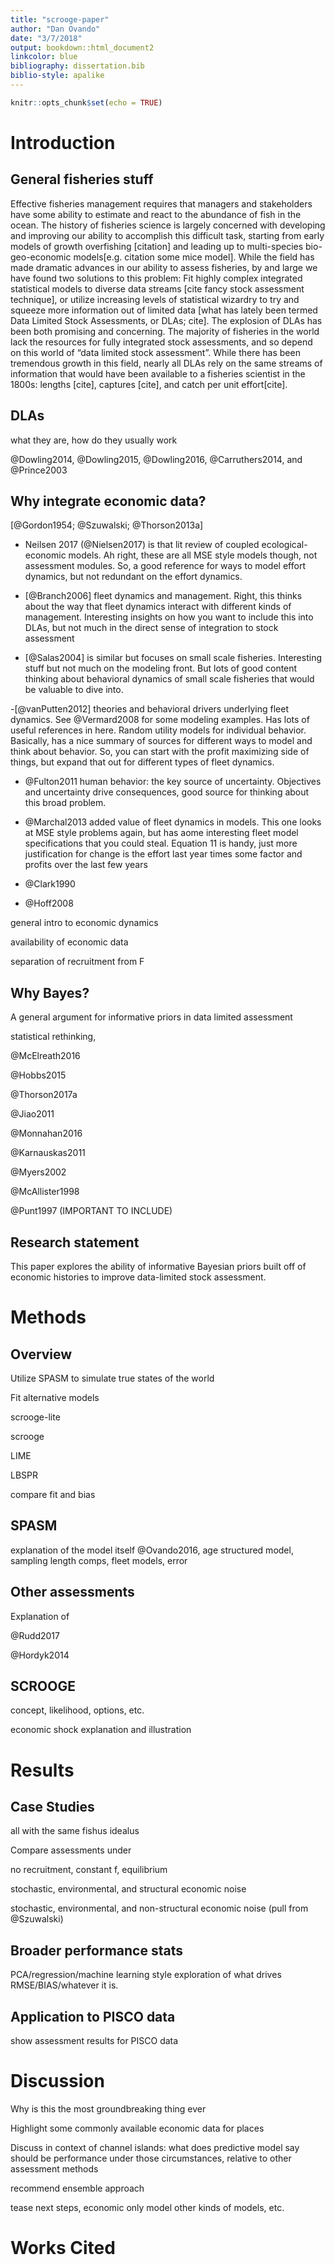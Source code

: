 ```yaml
---
title: "scrooge-paper"
author: "Dan Ovando"
date: "3/7/2018"
output: bookdown::html_document2
linkcolor: blue
bibliography: dissertation.bib
biblio-style: apalike
---
```


```r
knitr::opts_chunk$set(echo = TRUE)
```



# Introduction


## General fisheries stuff


Effective fisheries management requires that managers and stakeholders have some ability to estimate and react to the abundance of fish in the ocean. The history of fisheries science is largely concerned with developing and improving our ability to accomplish this difficult task, starting from early models of growth overfishing [citation] and leading up to multi-species bio-geo-economic models[e.g. citation some mice model].  While the field has made dramatic advances in our ability to assess fisheries, by and large we have found two solutions to this problem: Fit highly complex integrated statistical models to diverse data streams [cite fancy stock assessment technique], or utilize increasing levels of statistical wizardry to try and squeeze more information out of limited data [what has lately been termed Data Limited Stock Assessments, or DLAs; cite]. The explosion of DLAs has been both promising and concerning. The majority of fisheries in the world lack the resources for fully integrated stock assessments, and so depend on this world of "data limited stock assessment". While there has been tremendous growth in this field, nearly all DLAs rely on the same streams of information that would have been available to a fisheries scientist in the 1800s: lengths [cite], captures [cite], and catch per unit effort[cite].

## DLAs

what they are, how do they usually work

@Dowling2014, @Dowling2015, @Dowling2016, @Carruthers2014, and @Prince2003

## Why integrate economic data?

[@Gordon1954; @Szuwalski; @Thorson2013a]

  - Neilsen 2017 (@Nielsen2017) is that lit review of coupled ecological-economic models. Ah right, these are all MSE style models though, not assessment modules. So, a good reference for ways to model effort dynamics, but not redundant on the effort dynamics. 

  - [@Branch2006] fleet dynamics and management. Right, this thinks about the way that fleet dynamics interact with different kinds of management. Interesting insights on how you want to include this into DLAs, but not much in the direct sense of integration to stock assessment
  
  - [@Salas2004] is similar but focuses on small scale fisheries. Interesting stuff but not much on the modeling front. But lots of good content thinking about behavioral dynamics of small scale fisheries that would be valuable to dive into. 
  
-[@vanPutten2012] theories and behavioral drivers underlying fleet dynamics. See @Vermard2008 for some modeling examples. Has lots of useful references in here. Random utility models for individual behavior. Basically, has a nice summary of sources for different ways to model and think about behavior. So, you can start with the profit maximizing side of things, but expand that out for different types of fleet dynamics. 

- @Fulton2011 human behavior: the key source of uncertainty. Objectives and uncertainty drive consequences, good source for thinking about this broad problem. 

- @Marchal2013 added value of fleet dynamics in models. This one looks at MSE style problems again, but has aome interesting fleet model specifications that you could steal. Equation 11 is handy, just more justification for change is the effort last year times some factor and profits over the last few years 

- @Clark1990 

- @Hoff2008

general intro to economic dynamics

availability of economic data

separation of recruitment from F

## Why Bayes?

A general argument for informative priors in data limited assessment

statistical rethinking, 

@McElreath2016

@Hobbs2015

@Thorson2017a

@Jiao2011

@Monnahan2016

@Karnauskas2011

@Myers2002

@McAllister1998

@Punt1997 (IMPORTANT TO INCLUDE)

## Research statement

This paper explores the ability of informative Bayesian priors built off of economic histories to improve data-limited stock assessment. 

# Methods

## Overview

Utilize SPASM to simulate true states of the world

Fit alternative models

scrooge-lite

scrooge

LIME

LBSPR

compare fit and bias

## SPASM

explanation of the model itself @Ovando2016, age structured model, sampling length comps, fleet models, error

## Other assessments

Explanation of 

@Rudd2017

@Hordyk2014

## SCROOGE

concept, likelihood, options, etc. 

economic shock explanation and illustration

# Results

## Case Studies

all with the same fishus idealus 

Compare assessments under

no recruitment, constant f, equilibrium

stochastic, environmental, and structural economic noise

stochastic, environmental, and non-structural economic noise (pull from @Szuwalski)


## Broader performance stats

PCA/regression/machine learning style exploration of what drives RMSE/BIAS/whatever it is. 


## Application to PISCO data

show assessment results for PISCO data

# Discussion

Why is this the most groundbreaking thing ever

Highlight some commonly available economic data for places

Discuss in context of channel islands: what does predictive model say should be performance under those circumstances, relative to other assessment methods

recommend ensemble approach 

tease next steps, economic only model other kinds of models, etc. 

# Works Cited



